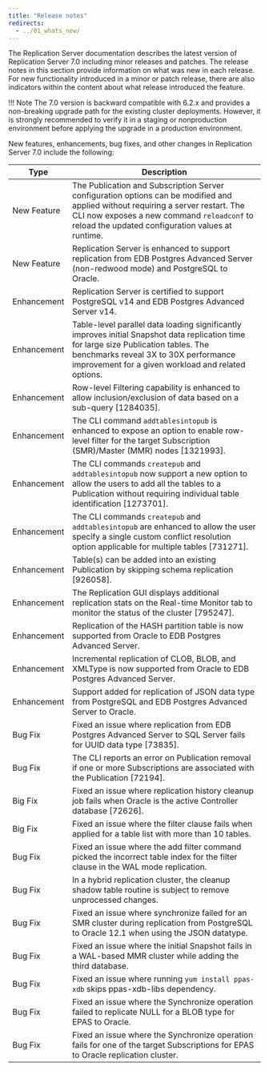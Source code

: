 ```yaml
---
title: "Release notes"
redirects:
  - ../01_whats_new/
---
```


The Replication Server documentation describes the latest version of Replication Server 7.0 including minor releases and patches. The release notes in this section provide information on what was new in each release. For new functionality introduced in a minor or patch release, there are also indicators within the content about what release introduced the feature.

!!! Note
    The 7.0 version is backward compatible with 6.2.x and provides a non-breaking upgrade path for the existing cluster deployments. However, it is strongly recommended to verify it in a staging or nonproduction environment before applying the upgrade in a production environment.

New features, enhancements, bug fixes, and other changes in Replication Server 7.0 include the following:

| Type        | Description                                                                                                                                                                                                                            |
| ----------- |--------------------------------------------------------------------------------------------------------------------------------------------------------------------------------------------------------------------------------------- |
| New Feature | The Publication and Subscription Server configuration options can be modified and applied without requiring a server restart. The CLI now exposes a new command `reloadconf` to reload the updated configuration values at runtime.    |
| New Feature | Replication Server is enhanced to support replication from EDB Postgres Advanced Server (non-redwood mode) and PostgreSQL to Oracle.                                                                                                   |
| Enhancement | Replication Server is certified to support PostgreSQL v14 and EDB Postgres Advanced Server v14.                                                                                                                                        |
| Enhancement | Table-level parallel data loading significantly improves initial Snapshot data replication time for large size Publication tables. The benchmarks reveal 3X to 30X performance improvement for a given workload and related options.   |
| Enhancement | Row-level Filtering capability is enhanced to allow inclusion/exclusion of data based on a sub-query [1284035].                                                                                                                        |
| Enhancement | The CLI command `addtablesintopub` is enhanced to expose an option to enable row-level filter for the target Subscription (SMR)/Master (MMR) nodes [1321993].                                                                          |
| Enhancement | The CLI commands `createpub` and `addtablesintopub` now support a new option to allow the users to add all the tables to a Publication without requiring individual table identification [1273701].                                    |
| Enhancement | The CLI commands `createpub` and `addtablesintopub` are enhanced to allow the user specify a single custom conflict resolution option applicable for multiple tables [731271].                                                         |
| Enhancement | Table(s) can be added into an existing Publication by skipping schema replication [926058].                                                                                                                                            |
| Enhancement | The Replication GUI displays additional replication stats on the Real-time Monitor tab to monitor the status of the cluster [795247].                                                                                                  |
| Enhancement | Replication of the HASH partition table is now supported from Oracle to EDB Postgres Advanced Server.                                                                                                                                  |
| Enhancement | Incremental replication of CLOB, BLOB, and XMLType is now supported from Oracle to EDB Postgres Advanced Server.                                                                                                                       |
| Enhancement | Support added for replication of JSON data type from PostgreSQL and EDB Postgres Advanced Server to Oracle.                                                                                                                            | 
| Bug Fix     | Fixed an issue where replication from EDB Postgres Advanced Server to SQL Server fails for UUID data type [73835].                                                                                                                     |
| Bug Fix     | The CLI reports an error on Publication removal if one or more Subscriptions are associated with the Publication [72194].                                                                                                              |
| Big Fix     | Fixed an issue where replication history cleanup job fails when Oracle is the active Controller database [72626].                                                                                                                      |
| Big Fix     | Fixed an issue where the filter clause fails when applied for a table list with more than 10 tables.                                                                                                                                   |
| Bug Fix     | Fixed an issue where the add filter command picked the incorrect table index for the filter clause in the WAL mode replication.                                                                                                        |
| Bug Fix     | In a hybrid replication cluster, the cleanup shadow table routine is subject to remove unprocessed changes.                                                                                                                            |
| Bug Fix     | Fixed an issue where synchronize failed for an SMR cluster during replication from PostgreSQL to Oracle 12.1 when using the JSON datatype.                                                                                             |
| Bug Fix     | Fixed an issue where the initial Snapshot fails in a WAL-based MMR cluster while adding the third database.                                                                                                                            |
| Bug Fix     | Fixed an issue where running `yum install ppas-xdb` skips ppas-xdb-libs dependency.                                                                                                                                                    |
| Bug Fix     | Fixed an issue where the Synchronize operation failed to replicate NULL for a BLOB type for EPAS to Oracle.                                                                                                                            |
| Bug Fix     | Fixed an issue where the Synchronize operation fails for one of the target Subscriptions for EPAS to Oracle replication cluster.                                                                                                       |